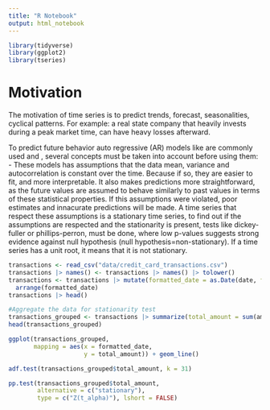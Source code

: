 ```yaml
---
title: "R Notebook"
output: html_notebook
---
```





```r
library(tidyverse)
library(ggplot2)
library(tseries)
```




# Motivation
The motivation of time series is to predict trends, forecast, seasonalities, cyclical patterns.
For example: a real state company that heavily invests during a peak market time, can have heavy losses afterward.

To predict future behavior auto regressive (AR) models like  are commonly used and , several concepts must be taken into account before using them:
- These models has assumptions that the data mean, variance and autocorrelation is constant over the time. Because if so, they are easier to fit, and more interpretable. It also makes predictions more straightforward, as the future values are assumed to behave similarly to past values in terms of these statistical properties.
If this assumptions were violated, poor estimates and innacurate predictions will be made.
A time series that respect these assumptions is a stationary time series, to find out if the assumptions are respected and the stationarity is present, tests like dickey-fuller or phillips-perron, must be done, where low p-values suggests strong evidence against null hypothesis (null hypothesis=non-stationary).
If a time series has a unit root, it means that it is not stationary.



```r
transactions <- read_csv("data/credit_card_transactions.csv")
transactions |> names() <- transactions |> names() |> tolower() 
transactions <- transactions |> mutate(formatted_date = as.Date(date, format = "%d-%b-%y")) |> 
  arrange(formatted_date)
transactions |> head()
```


```r
#Aggregate the data for stationarity test
transactions_grouped <- transactions |> summarize(total_amount = sum(amount), .by = c(formatted_date))
head(transactions_grouped)

```
```r
ggplot(transactions_grouped, 
       mapping = aes(x = formatted_date,
                     y = total_amount)) + geom_line()
```


```r
adf.test(transactions_grouped$total_amount, k = 31)
```

```r
pp.test(transactions_grouped$total_amount,
        alternative = c("stationary"),
        type = c("Z(t_alpha)"), lshort = FALSE)
```


